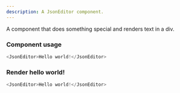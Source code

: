 ```yaml
---
description: A JsonEditor component.
---
```



A component that does something special and renders text in a div.

### Component usage
```js
<JsonEditor>Hello world!</JsonEditor>
```

### Render hello world!

```js live
<JsonEditor>Hello world!</JsonEditor>
```
